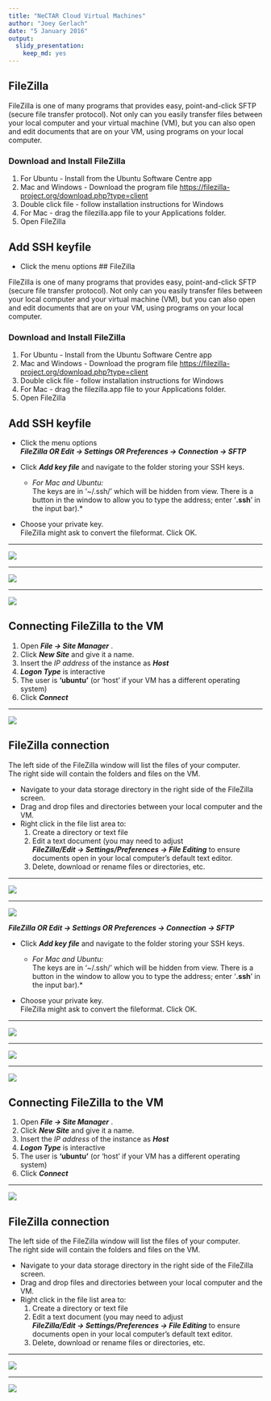 ```yaml
---
title: "NeCTAR Cloud Virtual Machines"
author: "Joey Gerlach"
date: "5 January 2016"
output: 
  slidy_presentation: 
    keep_md: yes
---
```


## FileZilla 

FileZilla is one of many programs that provides easy, point-and-click SFTP (secure file transfer protocol).
Not only can you easily transfer files between your local computer and your virtual machine (VM),
but you can also open and edit documents that are on your VM, using programs on your local computer.

### Download and Install FileZilla

1. For Ubuntu - Install from the Ubuntu Software Centre app
1. Mac and Windows - Download the program file <https://filezilla-project.org/download.php?type=client>
1. Double click file - follow installation instructions for Windows
1. For Mac - drag the filezilla.app file to your Applications folder.
1. Open FileZilla

## Add SSH keyfile

- Click the menu options  ## FileZilla 

FileZilla is one of many programs that provides easy, point-and-click SFTP (secure file transfer protocol).
Not only can you easily transfer files between your local computer and your virtual machine (VM),
but you can also open and edit documents that are on your VM, using programs on your local computer.

### Download and Install FileZilla

1. For Ubuntu - Install from the Ubuntu Software Centre app
1. Mac and Windows - Download the program file <https://filezilla-project.org/download.php?type=client>
1. Double click file - follow installation instructions for Windows
1. For Mac - drag the filezilla.app file to your Applications folder.
1. Open FileZilla

## Add SSH keyfile

- Click the menu options  
 ***FileZilla OR Edit -> Settings OR Preferences -> Connection -> SFTP***

- Click ***Add key file*** and navigate to the folder storing your SSH keys. 

    - *For Mac and Ubuntu:*  
    The keys are in '~/.ssh/' which will be hidden from view. There is a button in the window to allow you to type the address; enter '**.ssh**' in the input bar).*
    
  
- Choose your private key.  
 FileZilla might ask to convert the fileformat. Click OK.

---

![](images/FZ_add_keyfile.png)

---
 
![](images/FZ_select_keyfile.png)

---

![](images/FZ_ppk_keyfile.png)

## Connecting FileZilla to the VM
 
1. Open  ***File -> Site Manager*** . 
1. Click ***New Site*** and give it a name. 
1. Insert the *IP address* of the instance as ***Host***
1. ***Logon Type*** is interactive
1. The user is **'ubuntu'** (or 'host' if your VM has a different operating system)
1. Click ***Connect***

---

![](images/FZ_site_manager.png)

## FileZilla connection

The left side of the FileZilla window will list the files of your computer.  
The right side will contain the folders and files on the VM.

- Navigate to your data storage directory in the right side of the FileZilla screen.
- Drag and drop files and directories between your local computer and the VM.
- Right click in the file list area to:
    1. Create a directory or text file
    1. Edit a text document (you may need to adjust  
    ***FileZilla/Edit -> Settings/Preferences ->  File Editing*** to ensure documents open in your local computer's default text editor.
    1. Delete, download or rename files or directories, etc.

---

![](images/FZ_edit_files.png)

---

![](images/FZ_save_files.png)


 ***FileZilla OR Edit -> Settings OR Preferences -> Connection -> SFTP***

- Click ***Add key file*** and navigate to the folder storing your SSH keys. 

    - *For Mac and Ubuntu:*  
    The keys are in '~/.ssh/' which will be hidden from view. There is a button in the window to allow you to type the address; enter '**.ssh**' in the input bar).*
    
  
- Choose your private key.  
 FileZilla might ask to convert the fileformat. Click OK.

---

![](images/FZ_add_keyfile.png)

---
 
![](images/FZ_select_keyfile.png)

---

![](images/FZ_ppk_keyfile.png)

## Connecting FileZilla to the VM
 
1. Open  ***File -> Site Manager*** . 
1. Click ***New Site*** and give it a name. 
1. Insert the *IP address* of the instance as ***Host***
1. ***Logon Type*** is interactive
1. The user is **'ubuntu'** (or 'host' if your VM has a different operating system)
1. Click ***Connect***

---

![](images/FZ_site_manager.png)

## FileZilla connection

The left side of the FileZilla window will list the files of your computer.  
The right side will contain the folders and files on the VM.

- Navigate to your data storage directory in the right side of the FileZilla screen.
- Drag and drop files and directories between your local computer and the VM.
- Right click in the file list area to:
    1. Create a directory or text file
    1. Edit a text document (you may need to adjust  
    ***FileZilla/Edit -> Settings/Preferences ->  File Editing*** to ensure documents open in your local computer's default text editor.
    1. Delete, download or rename files or directories, etc.

---

![](images/FZ_edit_files.png)

---

![](images/FZ_save_files.png)


